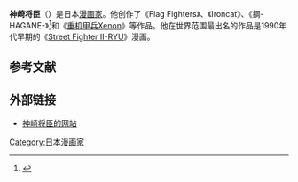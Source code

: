 {{Infobox person
| image = <!-- Only freely-licensed images may be used to depict living people.  See [[WP:NONFREE|WP:NONFREE]]. -->
| image_size = 150px
| name = 神崎将臣
| caption =
| birth_name =
| birth_date =
| birth_place =
| death_date =
| death_place =
| death_cause =
| nationality = [[日本人|日本人]]
| residence =
| known_for = [[Street_Fighter_II-RYU|Street Fighter II-RYU]]
| occupation = [[漫画家|漫画家]]
| website =
}}
{{Japanese|japanese=神崎 将臣|kana=かんざき まさおみ|romaji=Kanzaki Masaomi}}
'''神崎将臣'''（{{bd|1964年|8月17日}}）是日本[[漫画家|漫画家]]。他创作了《Flag Fighters》、《Ironcat》、《鋼-HAGANE-》<ref>{{cite web|url=http://www.animenewsnetwork.com/news/2007-08-20/comic-ryu-mag-to-include-galactic-heroes-film-for-free|title=Japan's Comic Ryū to Include Free Galactic Heroes Film|date=2007-08-20|publisher=[[Anime_News_Network|Anime News Network]]|accessdate=2010-04-18|archive-date=2021-01-26|archive-url=https://web.archive.org/web/20210126045159/https://www.animenewsnetwork.com/news/2007-08-20/comic-ryu-mag-to-include-galactic-heroes-film-for-free|dead-url=no}}</ref>和《[[重机甲兵Xenon|重机甲兵Xenon]]》等作品。他在世界范围最出名的作品是1990年代早期的《[[Street_Fighter_II-RYU|Street Fighter II-RYU]]》漫画。

== 参考文献 ==
{{reflist}}

== 外部链接 ==
* {{ja}} [http://www.masaomi-kanzaki.com/ 神崎将臣的网站] {{Wayback|url=http://www.masaomi-kanzaki.com/ |date=20191127071207 }}

{{Authority control}}

{{DEFAULTSORT:Kanzaki, Masaomi}}
[[Category:日本漫画家|Category:日本漫画家]]

{{manga-artist-stub}}